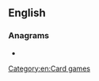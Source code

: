 ==English==

===Anagrams===
* {{anagrams|en|Perrot|Porter|perrot|porret|porter|pretor|report|troper}}

[[Category:en:Card games]]